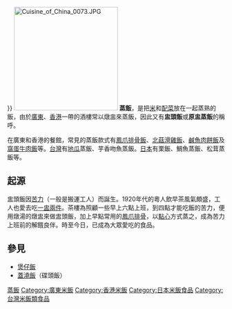 {{多個問題|
{{unreferenced|time=2015-07-29T23:47:32+00:00}}
{{地域中心}}
{{ Expand |time=2010-09-23}}
}}
[[File:Cuisine_of_China_0073.JPG|240px]]
'''蒸飯'''，是把[[大米|米]]和[[配菜|配菜]]放在一起蒸熟的飯，由於[[廣東|廣東]]、[[香港|香港]]一帶的酒樓常以燉盅來蒸飯，因此又有'''盅頭飯'''或'''原盅蒸飯'''的稱呼。

在廣東和香港的餐館，常見的蒸飯款式有[[鳳爪排骨飯|鳳爪排骨飯]]、[[北菇滑雞飯|北菇滑雞飯]]、[[鹹魚肉餅飯|鹹魚肉餅飯]]及[[窩蛋牛肉飯|窩蛋牛肉飯]]等。[[台灣|台灣]]有[[地瓜|地瓜]]蒸飯、芋香吻魚蒸飯。[[日本|日本]]有栗飯、鯛魚蒸飯、松茸蒸飯等。

== 起源 ==
盅頭飯因[[苦力|苦力]]（一般是搬運工人）而誕生。1920年代的粵人飲早茶風氣頗盛，工人也愛去吃[[一盅兩件|一盅兩件]]。茶樓為照顧一些早上六點上班，到四點才能吃飯的苦力，便用燉湯的燉盅來做盅頭飯，加上早點常用的[[鳳爪|鳳爪]][[排骨|排骨]]，以[[點心|點心]]方式蒸之，成為苦力上班前的解餓良伴。時至今日，已成為大眾愛吃的食品。

== 參見 ==
* [[煲仔飯|煲仔飯]]
* [[蓋澆飯|蓋澆飯]]（碟頭飯）

{{food-stub}}

[[Category:蒸飯|]]
[[Category:廣東米飯|Category:廣東米飯]]
[[Category:香港米飯|Category:香港米飯]]
[[Category:日本米飯食品|Category:日本米飯食品]]
[[Category:台灣米飯類食品|Category:台灣米飯類食品]]